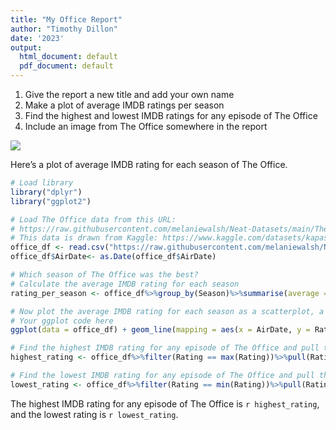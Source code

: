 ```yaml
---
title: "My Office Report"
author: "Timothy Dillon"
date: '2023'
output:
  html_document: default
  pdf_document: default
---
```


1. Give the report a new title and add your own name
2. Make a plot of average IMDB ratings per season
3. Find the highest and lowest IMDB ratings for any episode of The Office
4. Include an image from The Office somewhere in the report

![](https://static.onecms.io/wp-content/uploads/sites/6/2018/05/gettyimages-141187266-2000.jpg)

Here's a plot of average IMDB rating for each season of The Office.
```r
# Load library
library("dplyr")
library("ggplot2")

# Load The Office data from this URL:
# https://raw.githubusercontent.com/melaniewalsh/Neat-Datasets/main/TheOfficeIMDBPerEpisode.csv
# This data is drawn from Kaggle: https://www.kaggle.com/datasets/kapastor/the-office-imdb-ratings-per-episode
office_df <- read.csv("https://raw.githubusercontent.com/melaniewalsh/Neat-Datasets/main/TheOfficeIMDBPerEpisode.csv")
office_df$AirDate<- as.Date(office_df$AirDate)

# Which season of The Office was the best?
# Calculate the average IMDB rating for each season
rating_per_season <- office_df%>%group_by(Season)%>%summarise(average = mean(Rating))

# Now plot the average IMDB rating for each season as a scatterplot, a line plot, or both
# Your ggplot code here
ggplot(data = office_df) + geom_line(mapping = aes(x = AirDate, y = Rating))
```

```r
# Find the highest IMDB rating for any episode of The Office and pull the value
highest_rating <- office_df%>%filter(Rating == max(Rating))%>%pull(Rating)

# Find the lowest IMDB rating for any episode of The Office and pull the value
lowest_rating <- office_df%>%filter(Rating == min(Rating))%>%pull(Rating)
```

The highest IMDB rating for any episode of The Office is `r highest_rating`, and the lowest rating is `r lowest_rating`.
